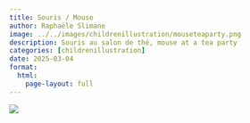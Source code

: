 ```yaml
---
title: Souris / Mouse
author: Raphaële Slimane
image: ../../images/childrenillustration/mouseteaparty.png
description: Souris au salon de thé, mouse at a tea party
categories: [childrenillustration]
date: 2025-03-04
format:
  html:
    page-layout: full
---
```


![](../../images/childrenillustration/mouseteaparty.png)

